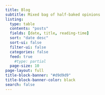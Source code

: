 ```yaml
---
title: Blog
subtitle: Mixed bag of half-baked opinions
listing:
  type: table
  contents: "posts"
  fields: [date, title, reading-time]
  sort: "date desc"
  sort-ui: false
  filter-ui: false
  categories: false
  feed: true
    #type: partial
  page-size: 10
page-layout: full
title-block-banner: "#d9d9d9"
title-block-banner-color: black
search: false
---
```

